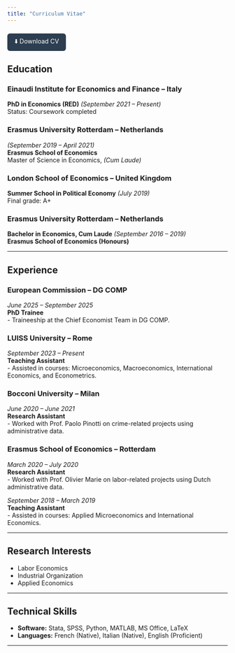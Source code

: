 ```yaml
---
title: "Curriculum Vitae"
---
```


<a href="pdf/Pierre_Robiglio_CV.pdf" style="display:inline-block; padding:8px 16px; margin-top:8px; background-color:#2c3e50; color:#fff; text-decoration:none; border-radius:6px; margin-right:8px;">⬇️ Download CV</a>

## Education

### Einaudi Institute for Economics and Finance – Italy  
**PhD in Economics (RED)** *(September 2021 – Present)*  
Status: Coursework completed  

### Erasmus University Rotterdam – Netherlands  
*(September 2019 – April 2021)* </br>
**Erasmus School of Economics** </br>
Master of Science in Economics, *(Cum Laude)*

### London School of Economics – United Kingdom  
**Summer School in Political Economy** *(July 2019)*  
Final grade: A+  

### Erasmus University Rotterdam – Netherlands  
**Bachelor in Economics, Cum Laude** *(September 2016 – 2019)*  
**Erasmus School of Economics (Honours)**  

---

## Experience

### European Commission – DG COMP  
*June 2025 – September 2025*  
**PhD Trainee**  
- Traineeship at the Chief Economist Team in DG COMP.  

### LUISS University – Rome  
*September 2023 – Present*  
**Teaching Assistant**  
- Assisted in courses: Microeconomics, Macroeconomics, International Economics, and Econometrics.  

### Bocconi University – Milan  
*June 2020 – June 2021*  
**Research Assistant**  
- Worked with Prof. Paolo Pinotti on crime-related projects using administrative data.  

### Erasmus School of Economics – Rotterdam  
*March 2020 – July 2020*  
**Research Assistant**  
- Worked with Prof. Olivier Marie on labor-related projects using Dutch administrative data.  

*September 2018 – March 2019*  
**Teaching Assistant**  
- Assisted in courses: Applied Microeconomics and International Economics.  

---

## Research Interests

- Labor Economics  
- Industrial Organization  
- Applied Economics  

---

## Technical Skills

- **Software:** Stata, SPSS, Python, MATLAB, MS Office, LaTeX  
- **Languages:** French (Native), Italian (Native), English (Proficient)  

---
